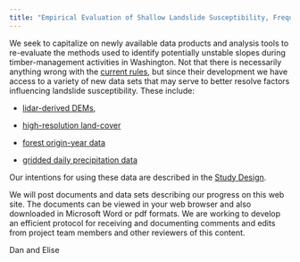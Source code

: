 ```yaml
---
title: "Empirical Evaluation of Shallow Landslide Susceptibility, Frequency, and Runout by Landform"
---
```


We seek to capitalize on newly available data products and analysis tools to re-evaluate the methods used to identify potentially unstable slopes during timber-management activities in Washington. Not that there is necessarily anything wrong with the [current rules](https://app.leg.wa.gov/wac/default.aspx?cite=222-16-050), but since their development we have access to a variety of new data sets that may serve to better resolve factors influencing landslide susceptibility. These include:

-    [lidar-derived DEMs](https://lidarportal.dnr.wa.gov/),

-   [high-resolution land-cover](https://geo.wa.gov/datasets/land-cover-statewide-ecopia-data-2021-2022-3ft-raster/about)

-   [forest origin-year data](https://data-wadnr.opendata.arcgis.com/maps/6776f812ba724d61ac9c900ced2898cb/explore?location=0.000612%2C72.666450%2C0.00)

-   [gridded daily precipitation data](https://psl.noaa.gov/data/gridded/tables/precipitation.html)

Our intentions for using these data are described in the [Study Design](https://www.dnr.wa.gov/publications/fp_tfw_susc_initi_runout.pdf).

We will post documents and data sets describing our progress on this web site. The documents can be viewed in your web browser and also downloaded in Microsoft Word or pdf formats. We are working to develop an efficient protocol for receiving and documenting comments and edits from project team members and other reviewers of this content.

Dan and Elise
